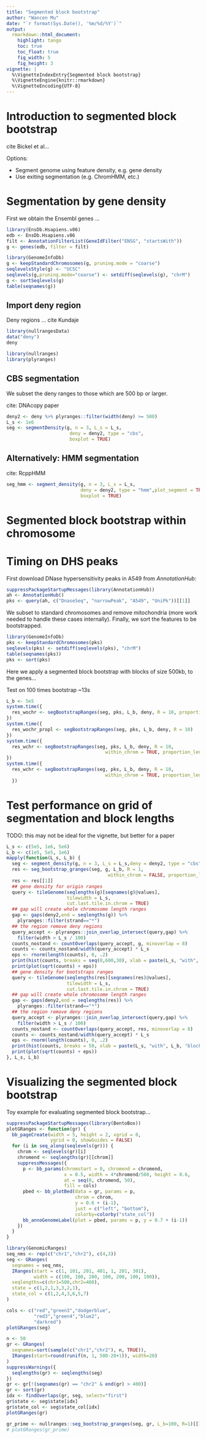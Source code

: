 ```yaml
---
title: "Segmented block bootstrap"
author: "Wancen Mu"
date: "`r format(Sys.Date(), '%m/%d/%Y')`"
output:
  rmarkdown::html_document:
    highlight: tango
    toc: true
    toc_float: true	
    fig_width: 5
    fig_height: 3
vignette: |
  %\VignetteIndexEntry{Segmented block bootstrap}
  %\VignetteEngine{knitr::rmarkdown}
  %\VignetteEncoding{UTF-8}
---
```


# Introduction to segmented block bootstrap

cite Bickel et al...

Options:

* Segment genome using feature density, e.g. gene density
* Use exiting segmentation (e.g. ChromHMM, etc.)

# Segmentation by gene density

First we obtain the Ensembl genes ...

```r
library(EnsDb.Hsapiens.v86)
edb <- EnsDb.Hsapiens.v86
filt <- AnnotationFilterList(GeneIdFilter("ENSG", "startsWith"))
g <- genes(edb, filter = filt)
```

```r
library(GenomeInfoDb)
g <- keepStandardChromosomes(g, pruning.mode = "coarse")
seqlevelsStyle(g) <- "UCSC"
seqlevels(g,pruning.mode="coarse") <- setdiff(seqlevels(g), "chrM")
g <- sortSeqlevels(g)
table(seqnames(g))
```

## Import deny region

Deny regions ... cite Kundaje

```r
library(nullrangesData)
data("deny")
deny
```

```r
library(nullranges)
library(plyranges)
```

## CBS segmentation

We subset the deny ranges to those which are 500 bp or larger.

cite: DNAcopy paper

```r
deny2 <- deny %>% plyranges::filter(width(deny) >= 500)
L_s <- 1e6
seg <- segmentDensity(g, n = 3, L_s = L_s,
                       deny = deny2, type = "cbs",
                       boxplot = TRUE)
```

## Alternatively: HMM segmentation

cite: RcppHMM

```r
seg_hmm <- segment_density(g, n = 3, L_s = L_s,
                           deny = deny2, type = "hmm",plot_segment = TRUE,
                           boxplot = TRUE)
```

# Segmented block bootstrap within chromosome

# Timing on DHS peaks

First download DNase hypersensitivity peaks in A549 from
*AnnotationHub*:

```r
suppressPackageStartupMessages(library(AnnotationHub))
ah <- AnnotationHub()
pks <- query(ah, c("DnaseSeq", "narrowPeak", "A549", "UniPk"))[[1]]
```

We subset to standard chromosomes and remove mitochondria (more work
needed to handle these cases internally). Finally, we sort the
features to be bootstrapped.

```r
library(GenomeInfoDb)
pks <- keepStandardChromosomes(pks)
seqlevels(pks) <- setdiff(seqlevels(pks), "chrM")
table(seqnames(pks))
pks <- sort(pks)
```

Here we apply a segmented block bootstrap with blocks of size 500kb,
to the genes...

Test on 100 times bootstrap ~13s

```r
L_b <- 5e5
system.time({
  res_wochr <- segBootstrapRanges(seg, pks, L_b, deny, R = 10, proportion_length = FALSE)
})
system.time({
  res_wochr_propl <- segBootstrapRanges(seg, pks, L_b, deny, R = 10)
})
system.time({
  res_wchr <- segBootstrapRanges(seg, pks, L_b, deny, R = 10,
                                    within_chrom = TRUE, proportion_length = FALSE)
})
system.time({
  res_wchr <- segBootstrapRanges(seg, pks, L_b, deny, R = 10,
                                    within_chrom = TRUE, proportion_length = TRUE)
  })
```

# Test performance on grid of segmentation and block lengths

TODO: this may not be ideal for the vignette, but better for a paper

```r
L_s <- c(5e5, 1e6, 5e6)
L_b <- c(1e5, 5e5, 1e6)
mapply(function(L_s, L_b) {
  seg <- segment_density(g, n = 3, L_s = L_s,deny = deny2, type = "cbs",plot_segment = FALSE)
  res <- seg_bootstrap_granges(seg, g, L_b, R = 1,
                                     within_chrom = FALSE, proportion_length = FALSE)
  res <- res[[1]]
  ## gene density for origin ranges
  query <- tileGenome(seqlengths(g)[seqnames(g)@values],
                      tilewidth = L_s,
                      cut.last.tile.in.chrom = TRUE)
  ## gap will create whole chromosome length ranges
  gap <- gaps(deny2,end = seqlengths(g)) %>%
    plyranges::filter(strand=="*") 
  ## the region remove deny regions
  query_accept <- plyranges::join_overlap_intersect(query,gap) %>%
    filter(width > L_s / 100)
  counts_nostand <- countOverlaps(query_accept, g, minoverlap = 8)
  counts <- counts_nostand/width(query_accept) * L_s
  eps <- rnorm(length(counts), 0, .2)
  print(hist(counts, breaks = seq(0,600,30), xlab = paste(L_s, "with", L_b, "block size")))
  print(plot(sqrt(counts) + eps))
  ## gene density for bootstraps ranges
  query <- tileGenome(seqlengths(res)[seqnames(res)@values],
                      tilewidth = L_s,
                      cut.last.tile.in.chrom = TRUE)
  ## gap will create whole chromosome length ranges
  gap <- gaps(deny2,end = seqlengths(res)) %>%
    plyranges::filter(strand=="*") 
  ## the region remove deny regions
  query_accept <- plyranges::join_overlap_intersect(query,gap) %>%
    filter(width > L_s / 100)
  counts_nostand <- countOverlaps(query_accept, res, minoverlap = 8)
  counts <- counts_nostand/width(query_accept) * L_s
  eps <- rnorm(length(counts), 0, .2)
  print(hist(counts, breaks = 50, xlab = paste(L_s, "with", L_b, "block size")))
  print(plot(sqrt(counts) + eps))
}, L_s, L_b)
```

# Visualizing the segmented block bootstrap

Toy example for evaluating segmented block bootstrap...

```r
suppressPackageStartupMessages(library(BentoBox))
plotGRanges <- function(gr) {
  bb_pageCreate(width = 5, height = 2, xgrid = 0,
                ygrid = 0, showGuides = FALSE)
  for (i in seq_along(seqlevels(gr))) {
    chrom <- seqlevels(gr)[i]
    chromend <- seqlengths(gr)[[chrom]]
    suppressMessages({
      p <- bb_params(chromstart = 0, chromend = chromend,
                     x = 0.5, width = 4*chromend/500, height = 0.6,
                     at = seq(0, chromend, 50),
                     fill = cols)
      pbed <- bb_plotBed(data = gr, params = p,
                         chrom = chrom,
                         y = 0.6 + (i-1),
                         just = c("left", "bottom"),
                         colorby=colorby("state_col"))
      bb_annoGenomeLabel(plot = pbed, params = p, y = 0.7 + (i-1))
    })
  }
}
```

```r
library(GenomicRanges)
seq_nms <- rep(c("chr1","chr2"), c(4,3))
seg <- GRanges(
  seqnames = seq_nms,
  IRanges(start = c(1, 101, 201, 401, 1, 201, 301),
          width = c(100, 100, 200, 100, 200, 100, 100)),
  seqlengths=c(chr1=500,chr2=400),
  state = c(1,2,1,3,3,2,1),
  state_col = c(1,2,4,3,6,5,7)
)
```

```r
cols <- c("red","green3","dodgerblue",
          "red3","green4","blue2",
          "darkred")
plotGRanges(seg)
```

```r
n <- 50
gr <- GRanges(
  seqnames=sort(sample(c("chr1","chr2"), n, TRUE)),
  IRanges(start=round(runif(n, 1, 500-20+1)), width=20)
)
suppressWarnings({
  seqlengths(gr) <- seqlengths(seg)
})
gr <- gr[!(seqnames(gr) == "chr2" & end(gr) > 400)]
gr <- sort(gr)
idx <- findOverlaps(gr, seg, select="first")
gr$state <- seg$state[idx]
gr$state_col <- seg$state_col[idx]
plotGRanges(gr)
```

```r
gr_prime <- nullranges::seg_bootstrap_granges(seg, gr, L_b=100, R=1)[[1]]
# plotGRanges(gr_prime)
```
